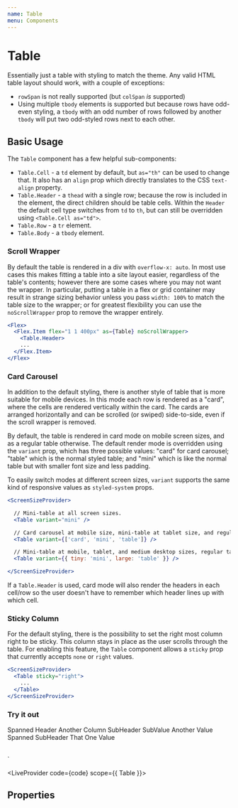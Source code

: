 ```yaml
---
name: Table
menu: Components
---
```



# Table

Essentially just a table with styling to match the theme. Any valid HTML table layout should work, with a couple of exceptions:

- `rowSpan` is not really supported (but `colSpan` _is_ supported)
- Using multiple `tbody` elements is supported but because rows have odd-even styling, a `tbody` with an odd number of rows followed by another `tbody` will put two odd-styled rows next to each other.

## Basic Usage

The `Table` component has a few helpful sub-components:
- `Table.Cell` - a `td` element by default, but `as="th"` can be used to change that. It also has an `align` prop which directly translates to the CSS `text-align` property.
- `Table.Header` - a `thead` with a single row; because the row is included in the element, the direct children should be table cells. Within the `Header` the default cell type switches from `td` to `th`, but can still be overridden using `<Table.Cell as="td">`.
- `Table.Row` - a `tr` element.
- `Table.Body` - a `tbody` element.

### Scroll Wrapper

By default the table is rendered in a div with `overflow-x: auto`.
In most use cases this makes fitting a table into a site layout easier, regardless of the table's contents;
however there are some cases where you may not want the wrapper.
In particular, putting a table in a flex or grid container may result in strange sizing behavior
unless you pass `width: 100%` to match the table size to the wrapper;
or for greatest flexibility you can use the `noScrollWrapper` prop to remove the wrapper entirely.

```jsx
<Flex>
  <Flex.Item flex="1 1 400px" as={Table} noScrollWrapper>
    <Table.Header>
    ...
  </Flex.Item>
</Flex>
```

### Card Carousel

In addition to the default styling, there is another style of table that is more suitable for mobile devices.
In this mode each row is rendered as a "card", where the cells are rendered vertically within the card.
The cards are arranged horizontally and can be scrolled (or swiped) side-to-side, even if the scroll wrapper is removed.

By default, the table is rendered in card mode on mobile screen sizes, and as a regular table otherwise.
The default render mode is overridden using the `variant` prop, which has three possible values:
"card" for card carousel; "table" which is the normal styled table;
and "mini" which is like the normal table but with smaller font size and less padding.

To easily switch modes at different screen sizes, `variant` supports the same kind of responsive values as `styled-system` props.

```jsx
<ScreenSizeProvider>

  // Mini-table at all screen sizes.
  <Table variant="mini" />

  // Card carousel at mobile size, mini-table at tablet size, and regular above that.
  <Table variant={['card', 'mini', 'table']} />

  // Mini-table at mobile, tablet, and medium desktop sizes, regular table above that.
  <Table variant={{ tiny: 'mini', large: 'table' }} />

</ScreenSizeProvider>
```

If a `Table.Header` is used, card mode will also render the headers in each cell/row so the user doesn't have to remember which header lines up with which cell.

### Sticky Column

For the default styling, there is the possibility to set the right most column right to be sticky. This column stays in place as the user scrolls through the table. For enabling this feature, the `Table` component allows a `sticky` prop that currently accepts `none` or `right` values.

```jsx
<ScreenSizeProvider>
  <Table sticky="right">
    ...
  </Table>
</ScreenSizeProvider>
```

### Try it out

<Table>
  <Table.Header>
    <Table.Cell colSpan="2">Spanned Header</Table.Cell>
    <Table.Cell>Another Column</Table.Cell>
  </Table.Header>
  <Table.Row>
    <Table.Cell as="th">SubHeader</Table.Cell>
    <Table.Cell>SubValue</Table.Cell>
    <Table.Cell align="right">Another Value</Table.Cell>
  </Table.Row>
  <Table.Row>
    <Table.Cell align="center" colSpan="2">Spanned SubHeader</Table.Cell>
    <Table.Cell align="right">That One Value</Table.Cell>
  </Table.Row>
</Table>
`

<LiveProvider code={code} scope={{ Table }}>
  <LiveEditor style={livePreviewStyle} />
  <LiveError />
  <LivePreview />
</LiveProvider>

## Properties

<PropsTable of={Table} />
